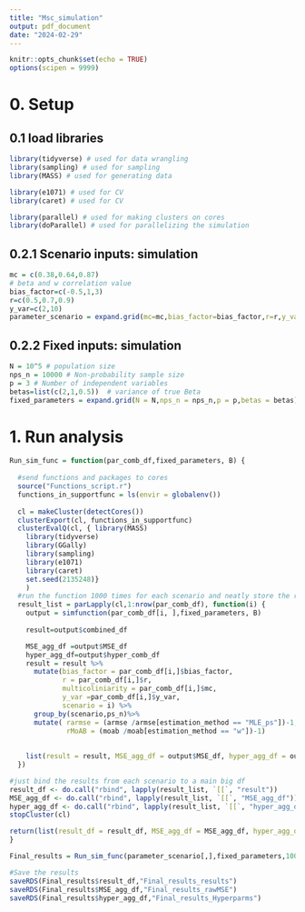 ```yaml
---
title: "Msc_simulation"
output: pdf_document
date: "2024-02-29"
---
```


```r
knitr::opts_chunk$set(echo = TRUE)
options(scipen = 9999)
```

# 0. Setup
## 0.1 load libraries
```r
library(tidyverse) # used for data wrangling
library(sampling) # used for sampling
library(MASS) # used for generating data

library(e1071) # used for CV 
library(caret) # used for CV 

library(parallel) # used for making clusters on cores
library(doParallel) # used for parallelizing the simulation 
```

## 0.2.1 Scenario inputs: simulation
```r
mc = c(0.38,0.64,0.87)
# beta and w correlation value 
bias_factor=c(-0.5,1,3)
r=c(0.5,0.7,0.9)
y_var=c(2,10)
parameter_scenario = expand.grid(mc=mc,bias_factor=bias_factor,r=r,y_var=y_var)
```
## 0.2.2 Fixed inputs: simulation
```r
N = 10^5 # population size 
nps_n = 10000 # Non-probability sample size 
p = 3 # Number of independent variables 
betas=list(c(2,1,0.5))  # variance of true Beta 
fixed_parameters = expand.grid(N = N,nps_n = nps_n,p = p,betas = betas)
```

# 1. Run analysis 
```r
Run_sim_func = function(par_comb_df,fixed_parameters, B) {
  
  #send functions and packages to cores
  source("Functions_script.r")
  functions_in_supportfunc = ls(envir = globalenv())
  
  cl = makeCluster(detectCores()) 
  clusterExport(cl, functions_in_supportfunc)
  clusterEvalQ(cl, { library(MASS)  
    library(tidyverse)
    library(GGally)
    library(sampling)
    library(e1071)
    library(caret)
    set.seed(2135248)}
    )
  #run the function 1000 times for each scenario and neatly store the results ALSO GENERATES RELATIVE RESULTS.
  result_list = parLapply(cl,1:nrow(par_comb_df), function(i) {
    output = simfunction(par_comb_df[i, ],fixed_parameters, B)
    
    result=output$combined_df

    MSE_agg_df =output$MSE_df
    hyper_agg_df=output$hyper_comb_df
    result = result %>%
      mutate(bias_factor = par_comb_df[i,]$bias_factor,
             r = par_comb_df[i,]$r,
             multicoliniarity = par_comb_df[i,]$mc,
             y_var =par_comb_df[i,]$y_var,
             scenario = i) %>%
      group_by(scenario,ps_n)%>%
      mutate( rarmse = (armse /armse[estimation_method == "MLE_ps"])-1,
              rMoAB = (moab /moab[estimation_method == "w"])-1)
    
  
    list(result = result, MSE_agg_df = output$MSE_df, hyper_agg_df = output$hyper_comb_df)
  })

#just bind the results from each scenario to a main big df       
result_df <- do.call("rbind", lapply(result_list, `[[`, "result"))
MSE_agg_df <- do.call("rbind", lapply(result_list, `[[`, "MSE_agg_df"))
hyper_agg_df <- do.call("rbind", lapply(result_list, `[[`, "hyper_agg_df"))
stopCluster(cl)

return(list(result_df = result_df, MSE_agg_df = MSE_agg_df, hyper_agg_df = hyper_agg_df))
}

Final_results = Run_sim_func(parameter_scenario[,],fixed_parameters,1000)

#Save the results 
saveRDS(Final_results$result_df,"Final_results_results")
saveRDS(Final_results$MSE_agg_df,"Final_results_rawMSE")
saveRDS(Final_results$hyper_agg_df,"Final_results_Hyperparms")


```
